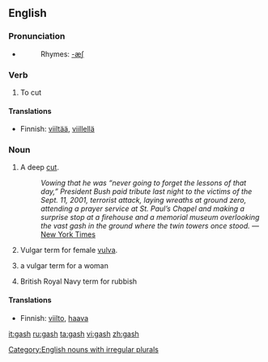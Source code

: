 ==English==

===Pronunciation===
*{{audio|en-us-gash.ogg|Audio (US)}}
*:Rhymes: [[Rhymes:English:-æʃ|-æʃ]]

===Verb===
{{en-verb|gash|es}}

#To cut

====Translations====
*Finnish: [[viiltää]], [[viillellä]]

===Noun===
{{en-noun|gashes}}

#A deep [[cut]].
#: ''Vowing that he was “never going to forget the lessons of that day,” President Bush paid tribute last night to the victims of the Sept. 11, 2001, terrorist attack, laying wreaths at ground zero, attending a prayer service at St. Paul’s Chapel and making a surprise stop at a firehouse and a memorial museum overlooking the vast gash in the ground where the twin towers once stood.'' &mdash; [http://www.nytimes.com/2006/09/11/nyregion/nyregionspecial3/11bush.html?hp&ex=1158033600&en=e468f88da52557ed&ei=5094&partner=homepage New York Times]
# {{slang}} Vulgar term for female [[vulva]].
# {{slang}} a vulgar term for a woman
# {{slang}} British Royal Navy term for rubbish

====Translations====
*Finnish: [[viilto]], [[haava]]

[[Category:English nouns with irregular plurals]]

[[it:gash]]
[[ru:gash]]
[[ta:gash]]
[[vi:gash]]
[[zh:gash]]